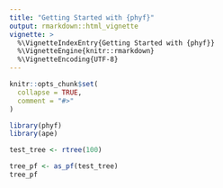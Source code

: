 ```yaml
---
title: "Getting Started with {phyf}"
output: rmarkdown::html_vignette
vignette: >
  %\VignetteIndexEntry{Getting Started with {phyf}}
  %\VignetteEngine{knitr::rmarkdown}
  %\VignetteEncoding{UTF-8}
---
```


```r
knitr::opts_chunk$set(
  collapse = TRUE,
  comment = "#>"
)
```

```r
library(phyf)
library(ape)
```

```r
test_tree <- rtree(100) 
```

```r
tree_pf <- as_pf(test_tree)
tree_pf
```
